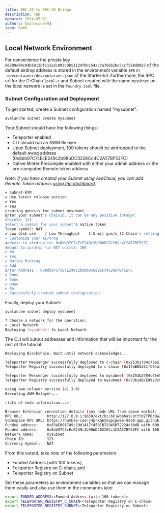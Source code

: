 ```yaml
---
title: ERC-20 to ERC-20 Bridge
description: TBD
updated: 2024-05-31
authors: [ashucoder9]
icon: Book
---
```



## Local Network Environment

For convenience the private key `56289e99c94b6912bfc12adc093c9b51124f0dc54ac7a766b2bc5ccf558d8027` of the default airdrop address is stored in the environment variable `$PK` in `.devcontainer/devcontainer.json` of the Starter-kit. Furthermore, the RPC url for the C-Chain `local-c` and Subnet created with the name `mysubnet` on the local network is set in the `foundry.toml` file.

### Subnet Configuration and Deployment

To get started, create a Subnet configuration named "mysubnet":

```bash
avalanche subnet create mysubnet
```

Your Subnet should have the following things:

- Teleporter enabled
- CLI should run an AWM Relayer
- Upon Subnet deployment, 100 tokens should be airdropped to the default ewoq address (0x8db97C7cEcE249c2b98bDC0226Cc4C2A57BF52FC)
- Native Minter Precompile enabled with either your admin address or the pre-computed Remote token address

_Note: If you have created your Subnet using AvaCloud, you can add Remote Token address [using the dashboard](https://support.avacloud.io/avacloud-how-do-i-use-the-native-token-minter)._

```bash
✔ Subnet-EVM
✔ Use latest release version
✔ Yes
✔ Yes
creating genesis for subnet mysubnet
Enter your subnet's ChainId. It can be any positive integer.
ChainId: 123
Select a symbol for your subnet's native token
Token symbol: NAT
✔ Low disk use    / Low Throughput    1.5 mil gas/s (C-Chain's setting)
✔ Customize your airdrop
Address to airdrop to: 0x8db97C7cEcE249c2b98bDC0226Cc4C2A57BF52FC
Amount to airdrop (in NAT units): 100
✔ No
✔ Yes
✔ Native Minting
✔ Add
Enter Address : 0x8db97C7cEcE249c2b98bDC0226Cc4C2A57BF52FC
✔ Done
✔ Done
✔ Done
✔ No
✓ Successfully created subnet configuration
```

Finally, deploy your Subnet:

```bash
avalanche subnet deploy mysubnet
```

```bash
? Choose a network for the operation:
✔ Local Network
Deploying [mysubnet] to Local Network
```

The CLI will output addresses and information that will be important for the rest of the tutorial:

```bash
Deploying Blockchain. Wait until network acknowledges...

Teleporter Messenger successfully deployed to c-chain (0x253b2784c75e510dD0fF1da844684a1aC0aa5fcf)
Teleporter Registry successfully deployed to c-chain (0x17aB05351fC94a1a67Bf3f56DdbB941aE6c63E25)

Teleporter Messenger successfully deployed to mysubnet (0x253b2784c75e510dD0fF1da844684a1aC0aa5fcf)
Teleporter Registry successfully deployed to mysubnet (0x73b1dB7E9923c9d8fd643ff381e74dd9618EA1a5)

using awm-relayer version (v1.3.0)
Executing AWM-Relayer...

<lots of node information...>

Browser Extension connection details (any node URL from above works):
RPC URL:           http://127.0.0.1:9650/ext/bc/bFjwbbhaSCotYtdZTPDrQwZn8uVqRoL7YbZxCxXY94k7Qhf3E/rpc
Codespace RPC URL: https://humble-cod-j4prxq655qpcpw96-9650.app.github.dev/ext/bc/bFjwbbhaSCotYtdZTPDrQwZn8uVqRoL7YbZxCxXY94k7Qhf3E/rpc
Funded address:    0x834E891749c29d1417f4501B72945B72224d10dB with 600 (10^18)
Funded address:    0x8db97C7cEcE249c2b98bDC0226Cc4C2A57BF52FC with 100 (10^18) - private key: 56289e99c94b6912bfc12adc093c9b51124f0dc54ac7a766b2bc5ccf558d8027
Network name:      mysubnet
Chain ID:          123
Currency Symbol:   NAT
```

From this output, take note of the following parameters

- Funded Address (with 100 tokens),
- Teleporter Registry on C-chain, and
- Teleporter Registry on Subnet

Set these parameters as environment variables so that we can manage them easily and also use them in the commands later.

```bash
export FUNDED_ADDRESS=<Funded Address (with 100 tokens)>
export TELEPORTER_REGISTRY_C_CHAIN=<Teleporter Registry on C-chain>
export TELEPORTER_REGISTRY_SUBNET=<Teleporter Registry on Subnet>
```

